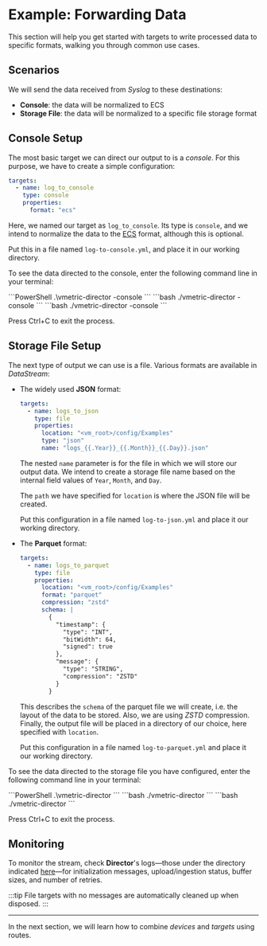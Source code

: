 # Example: Forwarding Data

This section will help you get started with targets to write processed data to specific formats, walking you through common use cases.

## Scenarios

We will send the data received from _Syslog_ to these destinations:

* **Console**: the data will be normalized to ECS
* **Storage File**: the data will be normalized to a specific file storage format

## Console Setup

The most basic target we can direct our output to is a _console_. For this purpose, we have to create a simple configuration:

```yaml
targets:
  - name: log_to_console
    type: console
    properties:
      format: "ecs"
```

Here, we named our target as `log_to_console`. Its type is `console`, and we intend to normalize the data to the [ECS](../appendix.mdx#ecs) format, although this is optional.

Put this in a file named `log-to-console.yml`, and place it in our working directory.

To see the data directed to the console, enter the following command line in your terminal:

  <Tabs>
    <TabItem value="windows" label="Windows">
      ```PowerShell
      .\vmetric-director -console
      ```
    </TabItem>
    <TabItem value="linux" label="Linux">
      ```bash
      ./vmetric-director -console
      ```
    </TabItem>
    <TabItem value="macos" label="macOS">
      ```bash
      ./vmetric-director -console
      ```
    </TabItem>
  </Tabs>

Press <kb-short>Ctrl+C</kb-short> to exit the process.

## Storage File Setup

The next type of output we can use is a file. Various formats are available in *DataStream*:

* The widely used **JSON** format:

  ```yaml
  targets:
    - name: logs_to_json
      type: file
      properties:
        location: "<vm_root>/config/Examples"
        type: "json"
        name: "logs_{{.Year}}_{{.Month}}_{{.Day}}.json"
  ```

  The nested `name` parameter is for the file in which we will store our output data. We intend to create a storage file name based on the internal field values of `Year`, `Month`, and `Day`.

  The `path` we have specified for `location` is where the JSON file will be created.

  Put this configuration in a file named `log-to-json.yml` and place it our working directory.

* The **Parquet** format:

  ```yaml
  targets:
    - name: logs_to_parquet
      type: file
      properties:
        location: "<vm_root>/config/Examples"
        format: "parquet"
        compression: "zstd"
        schema: |
          {
            "timestamp": {
              "type": "INT",
              "bitWidth": 64,
              "signed": true
            },
            "message": {
              "type": "STRING",
              "compression": "ZSTD"
            }
          }
  ```

  This describes the `schema` of the parquet file we will create, i.e. the layout of the data to be stored. Also, we are using _ZSTD_ compression. Finally, the output file will be placed in a directory of our choice, here specified with `location`.

  Put this configuration in a file named `log-to-parquet.yml` and place it our working directory.

To see the data directed to the storage file you have configured, enter the following command line in your terminal:

  <Tabs>
    <TabItem value="windows" label="Windows">
      ```PowerShell
      .\vmetric-director
      ```
    </TabItem>
    <TabItem value="linux" label="Linux">
      ```bash
      ./vmetric-director
      ```
    </TabItem>
    <TabItem value="macos" label="macOS">
      ```bash
      ./vmetric-director
      ```
    </TabItem>
  </Tabs>

Press <kb-short>Ctrl+C</kb-short> to exit the process.

## Monitoring

To monitor the stream, check **Director**'s logs&mdash;those under the directory indicated [here](./configuration-basics.mdx#logging-setup)&mdash;for initialization messages, upload/ingestion status, buffer sizes, and number of retries.

:::tip
File targets with no messages are automatically cleaned up when disposed.
:::

---

In the next section, we will learn how to combine _devices_ and _targets_ using routes.
